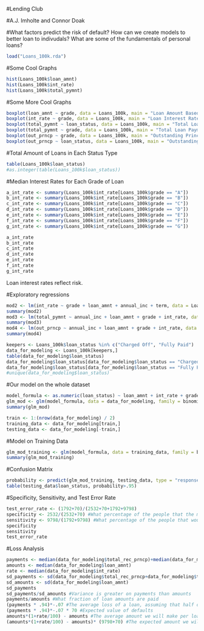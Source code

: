 
#Lending Club

#A.J. Imholte and Connor Doak

#What factors predict the risk of default? How can we create models to better loan to indivudals? What are some of the fundamentals of personal loans?

```r
load("Loans_100k.rda")
```
#Some Cool Graphs
```r
hist(Loans_100k$loan_amnt)
hist(Loans_100k$int_rate)
hist(Loans_100k$total_pymnt)
```

#Some More Cool Graphs
```r
boxplot(loan_amnt ~ grade, data = Loans_100k, main = "Loan Amount Based on Loan Grade")
boxplot(int_rate ~ grade, data = Loans_100k, main = "Loan Interest Rate Based on Loan Grade")
boxplot(total_pymnt ~ loan_status, data = Loans_100k, main = "Total Loan Payment given Loan Status")
boxplot(total_pymnt ~ grade, data = Loans_100k, main = "Total Loan Payment given Loan Grade")
boxplot(out_prncp ~ grade, data = Loans_100k, main = "Outstanding Principal given Loan Grade")
boxplot(out_prncp ~ loan_status, data = Loans_100k, main = "Outstanding Principal given Loan Status")
```
#Total Amount of Loans in Each Status Type
```r
table(Loans_100k$loan_status)
#as.integer(table(Loans_100k$loan_status))
```
#Median Interest Rates for Each Grade of Loan
```r
a_int_rate <- summary(Loans_100k$int_rate[Loans_100k$grade == "A"])
b_int_rate <- summary(Loans_100k$int_rate[Loans_100k$grade == "B"])
c_int_rate <- summary(Loans_100k$int_rate[Loans_100k$grade == "C"])
d_int_rate <- summary(Loans_100k$int_rate[Loans_100k$grade == "D"])
e_int_rate <- summary(Loans_100k$int_rate[Loans_100k$grade == "E"])
f_int_rate <- summary(Loans_100k$int_rate[Loans_100k$grade == "F"])
g_int_rate <- summary(Loans_100k$int_rate[Loans_100k$grade == "G"])

a_int_rate
b_int_rate
c_int_rate
d_int_rate
e_int_rate
f_int_rate
g_int_rate
```
Loan interest rates reflect risk.

#Exploratory regressions
```r
mod2 <- lm(int_rate ~ grade + loan_amnt + annual_inc + term, data = Loans_100k)
summary(mod2)
mod3 <- lm(total_pymnt ~ annual_inc + loan_amnt + grade + int_rate, data = Loans_100k)
summary(mod3)
mod4 <- lm(out_prncp ~ annual_inc + loan_amnt + grade + int_rate, data = Loans_100k)
summary(mod4)
```

```r
keepers <- Loans_100k$loan_status %in% c("Charged Off", "Fully Paid")
data_for_modeling <- Loans_100k[keepers,]
table(data_for_modeling$loan_status)
data_for_modeling$loan_status[data_for_modeling$loan_status == "Charged Off"] <- as.numeric(0)
data_for_modeling$loan_status[data_for_modeling$loan_status == "Fully Paid"] <- as.numeric(1)
#unique(data_for_modeling$loan_status)
```
#Our model on the whole dataset
```r
model_formula <- as.numeric(loan_status) ~ loan_amnt + int_rate + grade + annual_inc + grade + total_pymnt
glm_mod <- glm(model_formula, data = data_for_modeling, family = binomial)
summary(glm_mod)
```
```r
train <- 1:(nrow(data_for_modeling) / 2)
training_data <- data_for_modeling[train,]
testing_data <- data_for_modeling[-train,]
```
#Model on Training Data
```r
glm_mod_training <- glm(model_formula, data = training_data, family = binomial)
summary(glm_mod_training)
```
#Confusion Matrix
```r
probability <- predict(glm_mod_training, testing_data, type = "response")
table(testing_data$loan_status, probability>.95)
```
#Specificity, Sensitivity, and Test Error Rate
```r
test_error_rate <- (1792+70)/(2532+70+1792+9798)
specificity <- 2532/(2532+70) #What percentage of the people that the model predicts would default that actually defaulted
sensitivity <- 9798/(1792+9798) #What percentage of the people that would have fully paid that the model predicts would have paid
specificity
sensitivity
test_error_rate
```
#Loss Analysis
```r
payments <- median(data_for_modeling$total_rec_prncp)+median(data_for_modeling$total_rec_int)
amounts <- median(data_for_modeling$loan_amnt)
rate <- median(data_for_modeling$int_rate)
sd_payments <- sd(data_for_modeling$total_rec_prncp+data_for_modeling$total_rec_int)
sd_amounts <- sd(data_for_modeling$loan_amnt)
sd_payments
sd_payments/sd_amounts #Variance is greater on payments than amounts
payments/amounts #What fraction of loan amounts are paid
(payments * .94)*-.07 #The average loss of a loan, assuming that half of interest payments are paid and 95% of the principal
(payments * .94)*-.07 * 70 #Expected value of defaults
amounts*(1+rate/100) - amounts #The average amount we will make per loan
(amounts*(1+rate/100) - amounts)* (9798+70) #The expected amount we will make in total if we loan to everyone
```

